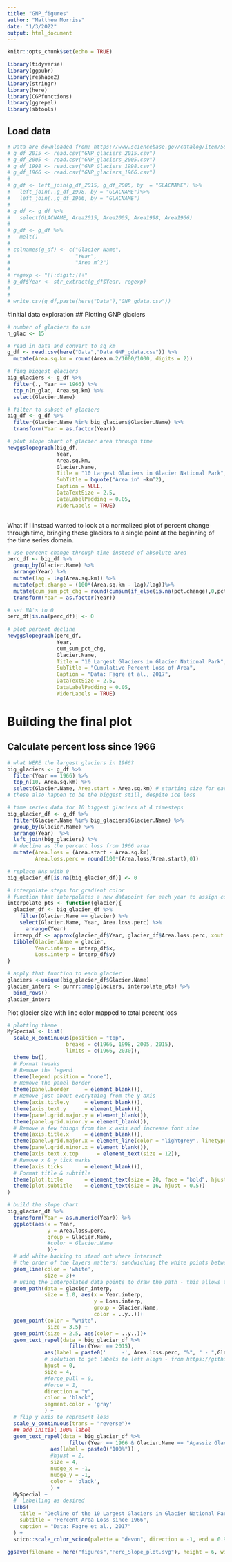 ```yaml
---
title: "GNP_figures"
author: "Matthew Morriss"
date: "1/3/2022"
output: html_document
---
```


```r
knitr::opts_chunk$set(echo = TRUE)

library(tidyverse)
library(ggpubr)
library(reshape2)
library(stringr)
library(here)
library(CGPfunctions)
library(ggrepel)
library(sbtools)
```

## Load data

```r
# Data are downloaded from: https://www.sciencebase.gov/catalog/item/58af7022e4b01ccd54f9f542
# g_df_2015 <- read.csv("GNP_glaciers_2015.csv")
# g_df_2005 <- read.csv("GNP_glaciers_2005.csv")
# g_df_1998 <- read.csv("GNP_Glaciers_1998.csv")
# g_df_1966 <- read.csv("GNP_glaciers_1966.csv")
# 
# g_df <- left_join(g_df_2015, g_df_2005, by  = "GLACNAME") %>%
#   left_join(.,g_df_1998, by = "GLACNAME")%>%
#   left_join(.,g_df_1966, by = "GLACNAME")
# 
# g_df <- g_df %>%
#   select(GLACNAME, Area2015, Area2005, Area1998, Area1966)
# 
# g_df <- g_df %>%
#   melt()
# 
# colnames(g_df) <- c("Glacier Name",
#                     "Year",
#                     "Area m^2")
# 
# regexp <- "[[:digit:]]+"
# g_df$Year <- str_extract(g_df$Year, regexp)
# 
# 
# write.csv(g_df,paste(here("Data"),"GNP_gdata.csv"))
```

#Initial data exploration
## Plotting GNP glaciers
```r
# number of glaciers to use
n_glac <- 15

# read in data and convert to sq km
g_df <- read.csv(here("Data","Data GNP_gdata.csv")) %>%
  mutate(Area.sq.km = round(Area.m.2/1000/1000, digits = 2))

# fing biggest glaciers
big_glaciers <- g_df %>%
  filter(., Year == 1966) %>%
  top_n(n_glac, Area.sq.km) %>%
  select(Glacier.Name)

# filter to subset of glaciers
big_df <- g_df %>%
  filter(Glacier.Name %in% big_glaciers$Glacier.Name) %>%
  transform(Year = as.factor(Year))

# plut slope chart of glacier area through time
newggslopegraph(big_df,
                Year,
                Area.sq.km,
                Glacier.Name,
                Title = "10 Largest Glaciers in Glacier National Park",
                SubTitle = bquote("Area in" ~km^2),
                Caption = NULL,
                DataTextSize = 2.5,
                DataLabelPadding = 0.05,
                WiderLabels = TRUE)
  

```

What if I instead wanted to look at a normalized plot of percent change through time, bringing these glaciers to a single point at the beginning of the time series domain.

```r
# use percent change through time instead of absolute area
perc_df <- big_df %>%
  group_by(Glacier.Name) %>%
  arrange(Year) %>%
  mutate(lag = lag(Area.sq.km)) %>%
  mutate(pct.change = (100*(Area.sq.km - lag)/lag))%>%
  mutate(cum_sum_pct_chg = round(cumsum(if_else(is.na(pct.change),0,pct.change))+ pct.change*0), digits = 2) %>%
  transform(Year = as.factor(Year))

# set NA's to 0
perc_df[is.na(perc_df)] <- 0
  
# plot percent decline
newggslopegraph(perc_df,
                Year,
                cum_sum_pct_chg,
                Glacier.Name,
                Title = "10 Largest Glaciers in Glacier National Park",
                SubTitle = "Cumulative Percent Loss of Area",
                Caption = "Data: Fagre et al., 2017",
                DataTextSize = 2.5,
                DataLabelPadding = 0.05,
                WiderLabels = TRUE)


```

# Building the final plot
## Calculate percent loss since 1966
```r

# what WERE the largest glaciers in 1966?
big_glaciers <- g_df %>%
  filter(Year == 1966) %>%
  top_n(10, Area.sq.km) %>%
  select(Glacier.Name, Area.start = Area.sq.km) # starting size for each glacier
# these also happen to be the biggest still, despite ice loss

# time series data for 10 biggest glaciers at 4 timesteps
big_glacier_df <- g_df %>%
  filter(Glacier.Name %in% big_glaciers$Glacier.Name) %>%
  group_by(Glacier.Name) %>%
  arrange(Year)  %>%
  left_join(big_glaciers) %>%
  # decline as the percent loss from 1966 area
  mutate(Area.loss = (Area.start - Area.sq.km),
         Area.loss.perc = round(100*(Area.loss/Area.start),0))

# replace NAs with 0
big_glacier_df[is.na(big_glacier_df)] <- 0

# interpolate steps for gradient color
# function that interpolates a new datapoint for each year to assign color mapping to
interpolate_pts <- function(glacier){
  glacier_df <- big_glacier_df %>%
    filter(Glacier.Name == glacier) %>%
    select(Glacier.Name, Year, Area.loss.perc) %>%
      arrange(Year)
  interp_df <- approx(glacier_df$Year, glacier_df$Area.loss.perc, xout = seq(1966, 2015, by = 1))
  tibble(Glacier.Name = glacier, 
         Year.interp = interp_df$x,
         Loss.interp = interp_df$y)
}

# apply that function to each glacier
glaciers <-unique(big_glacier_df$Glacier.Name)
glacier_interp <- purrr::map(glaciers, interpolate_pts) %>%
  bind_rows()
glacier_interp

```

Plot glacier size with line color mapped to total percent loss
```r
# plotting theme
MySpecial <- list(
  scale_x_continuous(position = "top",
                   breaks = c(1966, 1998, 2005, 2015),
                   limits = c(1966, 2030)),
  theme_bw(),
  # Format tweaks
  # Remove the legend
  theme(legend.position = "none"),
  # Remove the panel border
  theme(panel.border     = element_blank()),
  # Remove just about everything from the y axis
  theme(axis.title.y     = element_blank()),
  theme(axis.text.y      = element_blank()),
  theme(panel.grid.major.y = element_blank()),
  theme(panel.grid.minor.y = element_blank()),
  # Remove a few things from the x axis and increase font size
  theme(axis.title.x     = element_blank()),
  theme(panel.grid.major.x = element_line(color = "lightgrey", linetype ="dotted", size = 0.5)),
  theme(panel.grid.minor.x = element_blank()),
  theme(axis.text.x.top      = element_text(size = 12)),
  # Remove x & y tick marks
  theme(axis.ticks       = element_blank()),
  # Format title & subtitle
  theme(plot.title       = element_text(size = 20, face = "bold", hjust = 0.5)),
  theme(plot.subtitle    = element_text(size = 16, hjust = 0.5))
)

# build the slope chart
big_glacier_df %>% 
  transform(Year = as.numeric(Year)) %>%
  ggplot(aes(x = Year,
             y = Area.loss.perc,
             group = Glacier.Name,
             #color = Glacier.Name
             ))+
  # add white backing to stand out where intersect
  # the order of the layers matters! sandwiching the white points between color line and point
  geom_line(color = 'white',
            size = 3)+
  # using the interpolated data points to draw the path - this allows the color gradient
  geom_path(data = glacier_interp, 
            size = 1.0, aes(x = Year.interp,
                            y = Loss.interp,
                            group = Glacier.Name,
                            color = ..y..))+
  geom_point(color = "white", 
             size = 3.5) +
  geom_point(size = 2.5, aes(color = ..y..))+
  geom_text_repel(data = big_glacier_df %>% 
                    filter(Year == 2015), 
            aes(label = paste0('     -', Area.loss.perc, "%", " - ",Glacier.Name)),
            # solution to get labels to left align - from https://github.com/slowkow/ggrepel/issues/137
            hjust = 0,
            size = 4,
            #force_pull = 0, 
            #force = 1,
            direction = "y",
            color = 'black',
            segment.color = 'gray'
            ) +
  # flip y axis to represent loss
  scale_y_continuous(trans = "reverse")+
  ## add initial 100% label
  geom_text_repel(data = big_glacier_df %>%
                    filter(Year == 1966 & Glacier.Name == "Agassiz Glacier"), 
              aes(label = paste0("100%")) ,
              #hjust = 2,
              size = 4,
              nudge_x = -1,
              nudge_y = -1,
              color = 'black',
              ) +
  MySpecial +
  #  Labelling as desired
  labs(
    title = "Decline of the 10 Largest Glaciers in Glacier National Park",
    subtitle = "Percent Area Loss since 1966",
    caption = "Data: Fagre et al., 2017"
  ) +
  scico::scale_color_scico(palette = "devon", direction = -1, end = 0.9)

ggsave(filename = here("figures","Perc_Slope_plot.svg"), height = 6, width = 9)

```
